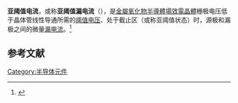 {{NoteTA
|G1=Electronics
}}
'''亚阈值电流'''，或称'''亚阈值漏电流'''（{{lang-en|'''subthreshold leakage'''}}），是[[金屬氧化物半導體場效電晶體|金屬氧化物半導體場效電晶體]]栅极电压低于晶体管线性导通所需的[[阈值电压|阈值电压]]、处于截止区（或称亚阈值状态）时，源极和漏极之间的微量[[电流|漏电流]]。<ref name=Tsividis>{{cite book 
|author=Yannis Tsividis 
|title=Operation and Modeling of the MOS Transistor 
|year=1999 
|page=99 
|edition=Second Edition 
|publisher=McGraw-Hill 
|location=New York 
|isbn=0-07-065523-5 
|url=http://worldcat.org/isbn/0070655235 
|access-date=2013-08-18 
|archive-date=2009-04-22 
|archive-url=https://web.archive.org/web/20090422032902/http://www.worldcat.org/isbn/0070655235 
|dead-url=no 
}}</ref>

== 参考文献 ==
{{Reflist}}

[[Category:半导体元件|Category:半导体元件]]